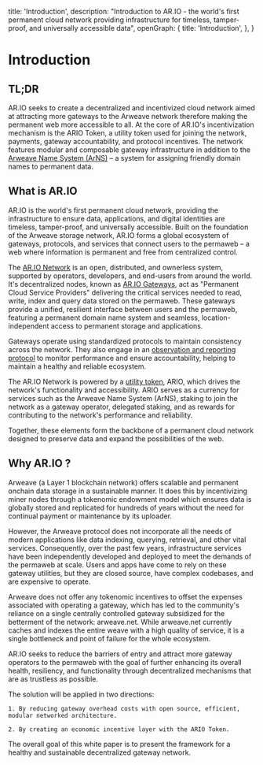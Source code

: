 
  title: 'Introduction',
  description:
    "Introduction to AR.IO - the world's first permanent cloud network providing infrastructure for timeless, tamper-proof, and universally accessible data",
  openGraph: {
    title: 'Introduction',
  },
}

<HeroPattern />

# Introduction

## TL;DR

AR.IO seeks to create a decentralized and incentivized cloud network aimed at attracting more gateways to the Arweave network therefore making the permanent web more accessible to all.
At the core of AR.IO's incentivization mechanism is the ARIO Token, a utility token used for joining the network, payments, gateway accountability, and protocol incentives.
The network features modular and composable gateway infrastructure in addition to the [Arweave Name System (ArNS)](/arns) – a system for assigning friendly domain names to permanent data.

## What is AR.IO

AR.IO is the world's first permanent cloud network, providing the infrastructure to ensure data, applications, and digital identities are timeless, tamper-proof, and universally accessible.
Built on the foundation of the Arweave storage network, AR.IO forms a global ecosystem of gateways, protocols, and services that connect users to the permaweb – a web where information is permanent and free from centralized control.

The [AR.IO Network](/network-composition) is an open, distributed, and ownerless system, supported by operators, developers, and end-users from around the world.
It's decentralized nodes, known as [AR.IO Gateways](/gateways), act as "Permanent Cloud Service Providers" delivering the critical services needed to read, write, index and query data stored on the permaweb.
These gateways provide a unified, resilient interface between users and the permaweb, featuring a permanent domain name system and seamless, location-independent access to permanent storage and applications.

Gateways operate using standardized protocols to maintain consistency across the network.
They also engage in an [observation and reporting protocol](/gateways/observer) to monitor performance and ensure accountability, helping to maintain a healthy and reliable ecosystem.

The AR.IO Network is powered by a [utility token](/token), ARIO, which drives the network's functionality and accessibility.
ARIO serves as a currency for services such as the Arweave Name System (ArNS), staking to join the network as a gateway operator, delegated staking, and as rewards for contributing to the network's performance and reliability.

Together, these elements form the backbone of a permanent cloud network designed to preserve data and expand the possibilities of the web.

## Why AR.IO ?

Arweave (a Layer 1 blockchain network) offers scalable and permanent onchain data storage in a sustainable manner.
It does this by incentivizing miner nodes through a tokenomic endowment model which ensures data is globally stored and replicated for hundreds of years without the need for continual payment or maintenance by its uploader.

However, the Arweave protocol does not incorporate all the needs of modern applications like data indexing, querying, retrieval, and other vital services.
Consequently, over the past few years, infrastructure services have been independently developed and deployed to meet the demands of the permaweb at scale.
Users and apps have come to rely on these gateway utilities, but they are closed source, have complex codebases, and are expensive to operate.

Arweave does not offer any tokenomic incentives to offset the expenses associated with operating a gateway, which has led to the community's reliance on a single centrally controlled gateway subsidized for the betterment of the network: arweave.net.
While arweave.net currently caches and indexes the entire weave with a high quality of service, it is a single bottleneck and point of failure for the whole ecosystem.

AR.IO seeks to reduce the barriers of entry and attract more gateway operators to the permaweb with the goal of further enhancing its overall health, resiliency, and functionality through decentralized mechanisms that are as trustless as possible.

The solution will be applied in two directions:

    1. By reducing gateway overhead costs with open source, efficient, modular networked architecture.

    2. By creating an economic incentive layer with the ARIO Token.

The overall goal of this white paper is to present the framework for a healthy and sustainable decentralized gateway network.
